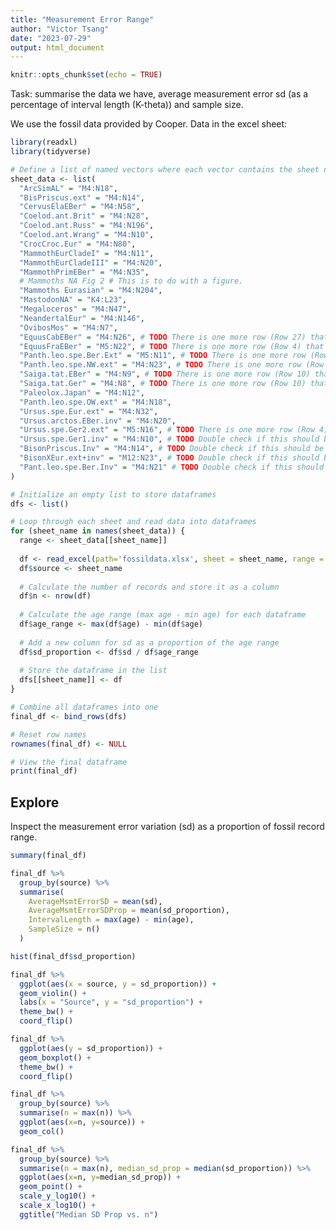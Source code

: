 ```yaml
---
title: "Measurement Error Range"
author: "Victor Tsang"
date: "2023-07-29"
output: html_document
---
```


```r
knitr::opts_chunk$set(echo = TRUE)

```


Task: summarise the data we have, average measurement error sd (as a percentage of interval length (K-theta)) and sample size.

We use the fossil data provided by Cooper. Data in the excel sheet:


```r
library(readxl)
library(tidyverse)

# Define a list of named vectors where each vector contains the sheet name and cell range
sheet_data <- list(
  "ArcSimAL" = "M4:N18",
  "BisPriscus.ext" = "M4:N14",
  "CervusElaEBer" = "M4:N58",
  "Coelod.ant.Brit" = "M4:N28",
  "Coelod.ant.Russ" = "M4:N196",
  "Coelod.ant.Wrang" = "M4:N10",
  "CrocCroc.Eur" = "M4:N80",
  "MammothEurCladeI" = "M4:N11",
  "MammothEurCladeIII" = "M4:N20",
  "MammothPrimEBer" = "M4:N35",
  # Mammoths NA Fig 2 # This is to do with a figure.
  "Mammoths Eurasian" = "M4:N204",
  "MastodonNA" = "K4:L23",
  "Megaloceros" = "M4:N47",
  "NeandertalEur" = "M4:N146",
  "OvibosMos" = "M4:N7",
  "EquusCabEBer" = "M4:N26", # TODO There is one more row (Row 27) that is highlighted in yellow and not included here.
  "EquusFraEBer" = "M5:N22", # TODO There is one more row (Row 4) that is highlighted in yellow and not included here.
  "Panth.leo.spe.Ber.Ext" = "M5:N11", # TODO There is one more row (Row 4) that is highlighted in yellow and not included here.
  "Panth.leo.spe.NW.ext" = "M4:N23", # TODO There is one more row (Row 24) that is highlighted in yellow and not included here.
  "Saiga.tat.EBer" = "M4:N9", # TODO There is one more row (Row 10) that is highlighted in yellow.
  "Saiga.tat.Ger" = "M4:N8", # TODO There is one more row (Row 10) that is highlighted in yellow.
  "Paleolox.Japan" = "M4:N12",
  "Panth.leo.spe.OW.ext" = "M4:N18",
  "Ursus.spe.Eur.ext" = "M4:N32",
  "Ursus.arctos.EBer.inv" = "M4:N20",
  "Ursus.spe.Ger2.ext" = "M5:N16", # TODO There is one more row (Row 4) that is highlighted in yellow and not included here.
  "Ursus.spe.Ger1.inv" = "M4:N10", # TODO Double check if this should be included (i believe this is invasion not extinction)
  "BisonPriscus.Inv" = "M4:N14", # TODO Double check if this should be included (i believe this is invasion not extinction)
  "BisonXEur.ext+inv" = "M12:N23", # TODO Double check if this should be included (i believe this is invasion not extinction)
  "Pant.leo.spe.Ber.Inv" = "M4:N21" # TODO Double check if this should be included (i believe this is invasion not extinction)
)

# Initialize an empty list to store dataframes
dfs <- list()

# Loop through each sheet and read data into dataframes
for (sheet_name in names(sheet_data)) {
  range <- sheet_data[[sheet_name]]
  
  df <- read_excel(path='fossildata.xlsx', sheet = sheet_name, range = range, col_names = c('age', 'sd'))
  df$source <- sheet_name
  
  # Calculate the number of records and store it as a column
  df$n <- nrow(df)
  
  # Calculate the age range (max age - min age) for each dataframe
  df$age_range <- max(df$age) - min(df$age)
  
  # Add a new column for sd as a proportion of the age range
  df$sd_proportion <- df$sd / df$age_range
  
  # Store the dataframe in the list
  dfs[[sheet_name]] <- df
}

# Combine all dataframes into one
final_df <- bind_rows(dfs)

# Reset row names
rownames(final_df) <- NULL

# View the final dataframe
print(final_df)
```


## Explore
Inspect the measurement error variation (sd) as a proportion of fossil record range.

```r
summary(final_df)
```

```r
final_df %>%
  group_by(source) %>%
  summarise(
    AverageMsmtErrorSD = mean(sd),
    AverageMsmtErrorSDProp = mean(sd_proportion),
    IntervalLength = max(age) - min(age),
    SampleSize = n()
  )
```


```r
hist(final_df$sd_proportion)
```



```r
final_df %>%
  ggplot(aes(x = source, y = sd_proportion)) +
  geom_violin() +
  labs(x = "Source", y = "sd_proportion") +
  theme_bw() +
  coord_flip()
```


```r
final_df %>%
  ggplot(aes(y = sd_proportion)) +
  geom_boxplot() +
  theme_bw() +
  coord_flip()
```

```r
final_df %>%
  group_by(source) %>%
  summarise(n = max(n)) %>%
  ggplot(aes(x=n, y=source)) +
  geom_col()
```

```r
final_df %>%
  group_by(source) %>%
  summarise(n = max(n), median_sd_prop = median(sd_proportion)) %>%
  ggplot(aes(x=n, y=median_sd_prop)) +
  geom_point() +
  scale_y_log10() +
  scale_x_log10() +
  ggtitle("Median SD Prop vs. n")
```

